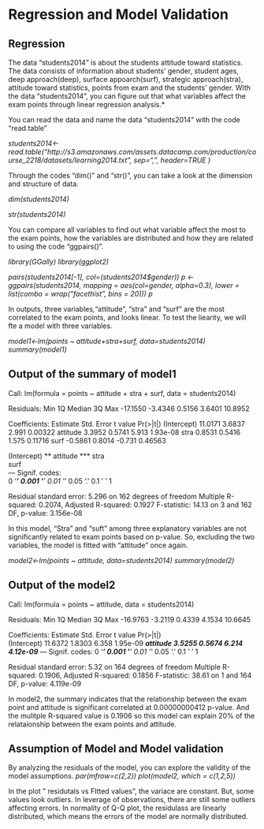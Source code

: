 # Regression and Model Validation
Regression
----------------------------------------
The data "students2014" is about the students attitude toward statistics. The data consists of information about students' gender, student ages, deep approach(deep), surface appoarch(surf), strategic approach(stra), attitude toward statistics, points from exam and the students' gender. WIth the data "students2014", you can figure out that what variables affect the exam points through linear regression analysis.*


You can read the data and name the data "students2014" with the code "read.table"

*students2014<-read.table("http://s3.amazonaws.com/assets.datacamp.com/production/course_2218/datasets/learning2014.txt", sep=",", header=TRUE )*


Through the codes "dim()" and "str()", you can take a look at the dimension and structure of data.

*dim(students2014)*

*str(students2014)*


You can compare all variables to find out what variable affect the most to the exam points, how the variables are distributed and how they are related to using the code "ggpairs()". 

*library(GGally)*
*library(ggplot2)*

*pairs(students2014[-1], col=(students2014$gender))*
*p <- ggpairs(students2014, mapping = aes(col=gender, alpha=0.3), lower = list(combo = wrap("facethist", bins = 20)))*
*p*

In outputs, three variables,"attitude", "stra" and "surf" are the most correlated to the exam points, and looks linear. To test the liearity, we will fte a model with three variables.  


*model1<-lm(points ~ attitude+stra+surf, data=students2014)*
*summary(model1)*

Output of the summary of model1
----------------------------------------------------------------------
Call:
lm(formula = points ~ attitude + stra + surf, data = students2014)

Residuals:
     Min       1Q   Median       3Q      Max 
-17.1550  -3.4346   0.5156   3.6401  10.8952 

Coefficients:
            Estimate Std. Error t value Pr(>|t|)
(Intercept)  11.0171     3.6837   2.991  0.00322
attitude      3.3952     0.5741   5.913 1.93e-08
stra          0.8531     0.5416   1.575  0.11716
surf         -0.5861     0.8014  -0.731  0.46563
               
(Intercept) ** 
attitude    ***
stra           
surf           
---
Signif. codes:  
0 '***' 0.001 '**' 0.01 '*' 0.05 '.' 0.1 ' ' 1

Residual standard error: 5.296 on 162 degrees of freedom
Multiple R-squared:  0.2074,	Adjusted R-squared:  0.1927 
F-statistic: 14.13 on 3 and 162 DF,  p-value: 3.156e-08


In this model, "Stra" and "suft" among three explanatory variables are not significantly related to exam points based on p-value. So, excluding the two variables, the model is fitted with "attitude" once again. 


*model2<-lm(points ~ attitude, data=students2014)*
*summary(model2)*

Output of the model2
--------------------------------------------------------------
Call:
lm(formula = points ~ attitude, data = students2014)

Residuals:
     Min       1Q   Median       3Q      Max 
-16.9763  -3.2119   0.4339   4.1534  10.6645 

Coefficients:
            Estimate Std. Error t value Pr(>|t|)    
(Intercept)  11.6372     1.8303   6.358 1.95e-09 ***
attitude      3.5255     0.5674   6.214 4.12e-09 ***
---
Signif. codes:  0 '***' 0.001 '**' 0.01 '*' 0.05 '.' 0.1 ' ' 1

Residual standard error: 5.32 on 164 degrees of freedom
Multiple R-squared:  0.1906,	Adjusted R-squared:  0.1856 
F-statistic: 38.61 on 1 and 164 DF,  p-value: 4.119e-09

In model2, the summary indicates that the relationship between the exam point and attitude is significant correlated at 0.00000000412 p-value. And the mulitple R-squared value is 0.1906 so this model can explain 20% of the relataionship between the exam points and attitude.


Assumption of Model and Model validation
------------------------------------------
By analyzing the residuals of the model, you can explore the validity of the model assumptions. 
*par(mfrow=c(2,2))*
*plot(model2, which = c(1,2,5))*

In the plot " residutals vs FItted values", the variace are constant. But, some values look outliers. In leverage of observations, there are still some outliers affecting errors. 
In normality of Q-Q plot, the residulass are linearly distributed, which means the errors of the model are normally distributed.  


